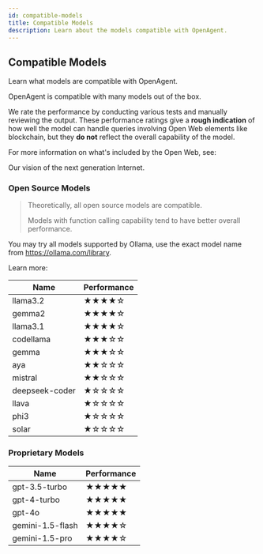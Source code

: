 ```yaml
---
id: compatible-models
title: Compatible Models
description: Learn about the models compatible with OpenAgent.
---
```


## Compatible Models

Learn what models are compatible with OpenAgent.

OpenAgent is compatible with many models out of the box.

We rate the performance by conducting various tests and manually reviewing the output. These performance ratings give a **rough indication** of how well the model can handle queries involving Open Web elements like blockchain, but they **do not** reflect the overall capability of the model.

For more information on what's included by the Open Web, see:

<LinkCard id="open-web" />

Our vision of the next generation Internet.

### Open Source Models

> Theoretically, all open source models are compatible.
>
> Models with function calling capability tend to have better overall performance.

You may try all models supported by Ollama, use the exact model name from https://ollama.com/library.

Learn more:

<LinkCard id="ollama" />

| Name | Performance |
|------|-------------|
| llama3.2 | ★★★★☆ |
| gemma2 | ★★★★☆ |
| llama3.1 | ★★★★☆ |
| codellama | ★★★☆☆ |
| gemma | ★★★☆☆ |
| aya | ★★☆☆☆ |
| mistral | ★★☆☆☆ |
| deepseek-coder | ★☆☆☆☆ |
| llava | ★☆☆☆☆ |
| phi3 | ★☆☆☆☆ |
| solar | ★☆☆☆☆ |

### Proprietary Models

| Name | Performance |
|------|-------------|
| gpt-3.5-turbo | ★★★★★ |
| gpt-4-turbo | ★★★★★ |
| gpt-4o | ★★★★★ |
| gemini-1.5-flash | ★★★★☆ |
| gemini-1.5-pro | ★★★★☆ |
